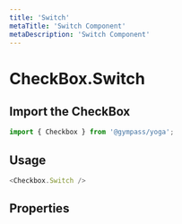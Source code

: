 ```yaml
---
title: 'Switch'
metaTitle: 'Switch Component'
metaDescription: 'Switch Component'
---
```


# CheckBox.Switch

## Import the CheckBox

```javascript
import { Checkbox } from '@gympass/yoga';
```

## Usage

```javascript reactLive=true
<Checkbox.Switch />
```

## Properties
